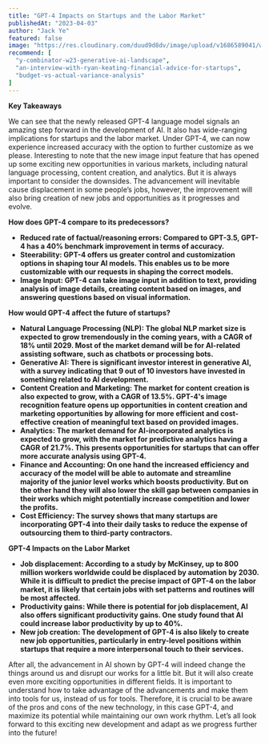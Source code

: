 ```yaml
---
title: "GPT-4 Impacts on Startups and the Labor Market"
publishedAt: "2023-04-03"
author: "Jack Ye"
featured: false
image: "https://res.cloudinary.com/duud9d8dv/image/upload/v1686589041/web-app-clones/truewind.ai/gpt4-impact_f0esvp.png"
recommend: [
  "y-combinator-w23-generative-ai-landscape",
  "an-interview-with-ryan-keating-financial-advice-for-startups",
  "budget-vs-actual-variance-analysis"
]
---
```


<b>Key Takeaways</b>

We can see that the newly released GPT-4 language model signals an amazing step forward in the development of AI. It also has wide-ranging implications for startups and the labor market. Under GPT-4, we can now experience increased accuracy with the option to further customize as we please. Interesting to note that the new image input feature that has opened up some exciting new opportunities in various markets, including natural language processing, content creation, and analytics. But it is always important to consider the downsides. The advancement will inevitable cause displacement in some people’s jobs, however, the improvement will also bring creation of new jobs and opportunities as it progresses and evolve.

<b>
How does GPT-4 compare to its predecessors?

- Reduced rate of factual/reasoning errors: Compared to GPT-3.5, GPT-4 has a 40% benchmark improvement in terms of accuracy.
- Steerability: GPT-4 offers us greater control and customization options in shaping tour AI models. This enables us to be more customizable with our requests in shaping the correct models.
- Image Input: GPT-4 can take image input in addition to text, providing analysis of image details, creating content based on images, and answering questions based on visual information.
</b>

<b>
How would GPT-4 affect the future of startups?

- Natural Language Processing (NLP): The global NLP market size is expected to grow tremendously in the coming years, with a CAGR of 18% until 2029. Most of the market demand will be for AI-related assisting software, such as chatbots or processing bots.
- Generative AI: There is significant investor interest in generative AI, with a survey indicating that 9 out of 10 investors have invested in something related to AI development.
- Content Creation and Marketing: The market for content creation is also expected to grow, with a CAGR of 13.5%. GPT-4's image recognition feature opens up opportunities in content creation and marketing opportunities by allowing for more efficient and cost-effective creation of meaningful text based on provided images.
- Analytics: The market demand for AI-incorporated analytics is expected to grow, with the market for predictive analytics having a CAGR of 21.7%. This presents opportunities for startups that can offer more accurate analysis using GPT-4.
- Finance and Accounting: On one hand the increased efficiency and accuracy of the model will be able to automate and streamline majority of the junior level works which boosts productivity. But on the other hand they will also lower the skill gap between companies in their works which might potentially increase competition and lower the profits.
- Cost Efficiency: The survey shows that many startups are incorporating GPT-4 into their daily tasks to reduce the expense of outsourcing them to third-party contractors.
</b>

<b>
GPT-4 Impacts on the Labor Market

- Job displacement: According to a study by McKinsey, up to 800 million workers worldwide could be displaced by automation by 2030. While it is difficult to predict the precise impact of GPT-4 on the labor market, it is likely that certain jobs with set patterns and routines will be most affected.
- Productivity gains: While there is potential for job displacement, AI also offers significant productivity gains. One study found that AI could increase labor productivity by up to 40%.
- New job creation: The development of GPT-4 is also likely to create new job opportunities, particularly in entry-level positions within startups that require a more interpersonal touch to their services.
</b>

After all, the advancement in AI shown by GPT-4 will indeed change the things around us and disrupt our works for a little bit. But it will also create even more exciting opportunities in different fields. It is important to understand how to take advantage of the advancements and make them into tools for us, instead of us for tools. Therefore, it is crucial to be aware of the pros and cons of the new technology, in this case GPT-4, and maximize its potential while maintaining our own work rhythm. Let’s all look forward to this exciting new development and adapt as we progress further into the future!
